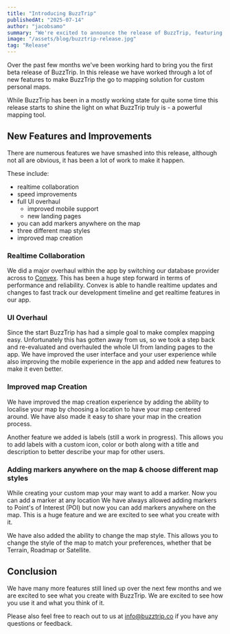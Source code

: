 ```yaml
---
title: "Introducing BuzzTrip"
publishedAt: "2025-07-14"
author: "jacobsamo"
summary: "We're excited to announce the release of BuzzTrip, featuring a brand new user interface, realtime collaboration, improved performance and more."
image: "/assets/blog/buzztrip-release.jpg"
tag: "Release"
---
```


Over the past few months we've been working hard to bring you the first beta release of BuzzTrip. In this release we have worked through a lot of new features to make BuzzTrip the go to mapping solution for custom personal maps.

While BuzzTrip has been in a mostly working state for quite some time this release starts to shine the light on what BuzzTrip truly is - a powerful mapping tool.

## New Features and Improvements
There are numerous features we have smashed into this release, although not all are obvious, it has been a lot of work to make it happen.

These include:
- realtime collaboration 
- speed improvements
- full UI overhaul 
  - improved mobile support
  - new landing pages
- you can add markers anywhere on the map 
- three different map styles
- improved map creation 


### Realtime Collaboration
We did a major overhaul within the app by switching our database provider across to [Convex](https://convex.dev/). This has been a huge step forward in terms of performance and reliability. Convex is able to handle realtime updates and changes to fast track our development timeline and get realtime features in our app.

### UI Overhaul
Since the start BuzzTrip has had a simple goal to make complex mapping easy. Unfortunately this has gotten away from us, so we took a step back and re-evaluated and overhauled the whole UI from landing pages to the app. We have improved the user interface and your user experience while also improving the mobile experience in the app and added new features to make it even better.

### Improved map Creation
We have improved the map creation experience by adding the ability to localise your map by choosing a location to have your map centered around.  We have also made it easy to share your map in the creation process.

Another feature we added is labels (still a work in progress). This allows you to add labels with  a custom icon, color or both along with a title and description to better describe your map for other users.

### Adding markers anywhere on the map & choose different map styles
While creating your custom map your may want to add a marker. Now you can add a marker at any location We have always allowed adding markers to Point's of Interest (POI) but now you can add markers anywhere on the map. This is a huge feature and we are excited to see what you create with it.

We have also added the ability to change the map style. This allows you to change the style of the map to match your preferences, whether that be Terrain, Roadmap or Satellite.


## Conclusion 
We have many more features still lined up over the next few months and we are excited to see what you create with BuzzTrip. We are excited to see how you use it and what you think of it.

Please also feel free to reach out to us at [info@buzztrip.co](mailto:info@buzztrip.co) if you have any questions or feedback.